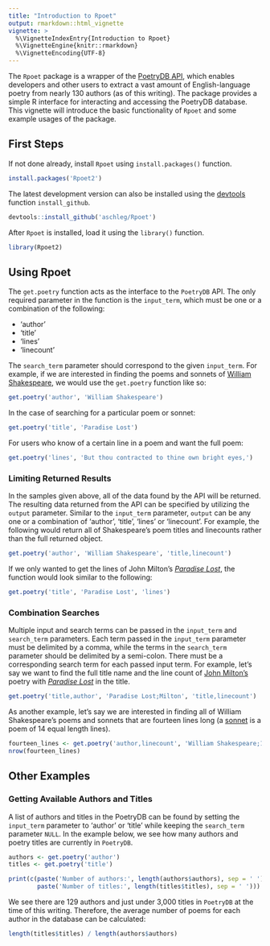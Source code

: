 ```yaml
---
title: "Introduction to Rpoet"
output: rmarkdown::html_vignette
vignette: >
  %\VignetteIndexEntry{Introduction to Rpoet}
  %\VignetteEngine{knitr::rmarkdown}
  %\VignetteEncoding{UTF-8}
---
```


The `Rpoet` package is a wrapper of the [PoetryDB API](http://poetrydb.org), which enables developers and other users to extract a vast amount of English-language poetry from nearly 130 authors (as of this writing). The package provides a simple R interface for interacting and accessing the PoetryDB database. This vignette will introduce the basic functionality of `Rpoet` and some example usages of the package.

## First Steps

If not done already, install `Rpoet` using `install.packages()` function.

```r
install.packages('Rpoet2')
```

The latest development version can also be installed using the [devtools](https://CRAN.R-project.org/package=devtools) function `install_github`.

```r
devtools::install_github('aschleg/Rpoet')
```

After `Rpoet` is installed, load it using the `library()` function.

```r
library(Rpoet2)
```

## Using Rpoet

The `get.poetry` function acts as the interface to the `PoetryDB` API. The only required parameter in the function is the `input_term`, which must be one or a combination of the following:

* 'author'
* 'title'
* 'lines'
* 'linecount'

The `search_term` parameter should correspond to the given `input_term`. For example, if we are interested in finding the poems and sonnets of [William Shakespeare](https://en.wikipedia.org/wiki/William_Shakespeare), we would use the `get.poetry` function like so:

```r
get.poetry('author', 'William Shakespeare')
```

In the case of searching for a particular poem or sonnet:

```r
get.poetry('title', 'Paradise Lost')
```

For users who know of a certain line in a poem and want the full poem:

```r
get.poetry('lines', 'But thou contracted to thine own bright eyes,')
```

### Limiting Returned Results

In the samples given above, all of the data found by the API will be returned. The resulting data returned from the API can be specified by utilizing the `output` parameter. Similar to the `input_term` parameter, `output` can be any one or a combination of 'author', 'title', 'lines' or 'linecount'. For example, the following would return all of Shakespeare's poem titles and linecounts rather than the full returned object.

```r
get.poetry('author', 'William Shakespeare', 'title,linecount')
```

If we only wanted to get the lines of John Milton's [*Paradise Lost*](https://en.wikipedia.org/wiki/Paradise_Lost), the function would look similar to the following:

```r
get.poetry('title', 'Paradise Lost', 'lines')
```

### Combination Searches

Multiple input and search terms can be passed in the `input_term` and `search_term` parameters. Each term passed in the `input_term` parameter must be delimited by a comma, while the terms in the `search_term` parameter should be delimited by a semi-colon. There must be a corresponding search term for each passed input term. For example, let's say we want to find the full title name and the line count of [John Milton's](https://en.wikipedia.org/wiki/John_Milton) poetry with [*Paradise Lost*](https://en.wikipedia.org/wiki/Paradise_Lost) in the title.

```r
get.poetry('title,author', 'Paradise Lost;Milton', 'title,linecount')
```

As another example, let's say we are interested in finding all of William Shakespeare's poems and sonnets that are fourteen lines long (a [sonnet](http://www.english.illinois.edu/maps/sonnet.htm) is a poem of 14 equal length lines).

```r
fourteen_lines <- get.poetry('author,linecount', 'William Shakespeare;14', 'title,linecount')
nrow(fourteen_lines)
```

## Other Examples

### Getting Available Authors and Titles

A list of authors and titles in the PoetryDB can be found by setting the `input_term` parameter to 'author' or 'title' while keeping the `search_term` parameter `NULL`. In the example below, we see how many authors and poetry titles are currently in `PoetryDB`.

```r
authors <- get.poetry('author')
titles <- get.poetry('title')

print(c(paste('Number of authors:', length(authors$authors), sep = ' '), 
        paste('Number of titles:', length(titles$titles), sep = ' ')))
```

We see there are 129 authors and just under 3,000 titles in `PoetryDB` at the time of this writing. Therefore, the average number of poems for each author in the database can be calculated:

```r
length(titles$titles) / length(authors$authors)
```
